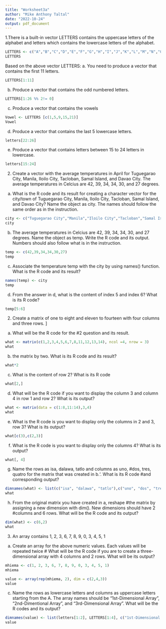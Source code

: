 ---
title: "Worksheet3a"
author: "Mike Anthony Taltal"
date: "2022-10-24"
output: pdf_document
---
1.There is a built-in vector LETTERS contains the uppercase letters of the alphabet
and letters which contains the lowercase letters of the alphabet.

```{r , include=TRUE}
LETTERS <- c("A","B","C","D","E","F","G","H","I","J","K","L","M","N","O","P","Q","R","S","T","U","V","W","X","Y","Z")
LETTERS
```
Based on the above vector LETTERS:
a. You need to produce a vector that contains the first 11 letters.

```{r, include=TRUE}
LETTERS[1:11]
```
b. Produce a vector that contains the odd numbered letters.
```{r, include=TRUE}
LETTERS[1:26 %% 2!= 0]
```
c. Produce a vector that contains the vowels
```{r, include=TRUE}
Vowel <- LETTERS [c(1,5,9,15,21)]
Vowel
```
d. Produce a vector that contains the last 5 lowercase letters.

```{r, include=TRUE}
letters[22:26]
```
e. Produce a vector that contains letters between 15 to 24 letters in lowercase.
```{r, include=TRUE}
letters[15:24]
```
2. Create a vector with the average temperatures in April for Tuguegarao City, Manila,
Iloilo City, Tacloban, Samal Island, and Davao City. The average temperatures in
Celcius are 42, 39, 34, 34, 30, and 27 degrees.


a. What is the R code and its result for creating a character vector for the city/town of
Tuguegarao City, Manila, Iloilo City, Tacloban, Samal Island, and Davao City? Name the
object as city. The names should follow the same order as in the instruction.
```{r, include=TRUE}
city <- c("Tuguegarao City","Manila","Iloilo City","Tacloban","Samal Island","Davao City")
city
```
b. The average temperatures in Celcius are 42, 39, 34, 34, 30, and 27 degrees.
Name the object as temp. Write the R code and its output. Numbers should also follow what
is in the instruction.
```{r, include=TRUE}
temp <- c(42,39,34,34,30,27)
temp
```
c. Associate the temperature temp with the city by using names() function. What is
the R code and its result?
```{r, include=TRUE}
names(temp) <- city
temp
```
d. From the answer in d, what is the content of index 5 and index 6? What is its R code?
```{r, include=TRUE}
temp[5:6] 
```


2. Create a matrix of one to eight and eleven to fourteen with four columns 
and three rows. ]

a. What will be the R code for the #2 question and its result.

```{r, include=TRUE}
what <- matrix(c(1,2,3,4,5,6,7,8,11,12,13,14), ncol =4, nrow = 3) 
what
```
b. the matrix by two. What is its R code and its result?
```{r, include=TRUE}
what*2 
```
c. What is the content of row 2? What is its R code
```{r, include=TRUE}
what[2,]
```

d. What will be the R code if you want to display the 
column 3 and column 4 in row 1 and row 2? What is its output?
```{r, include=TRUE}
what <- matrix(data = c(1:8,11:14),3,4)
what
```
e. What is the R code is you want to display only the columns 
in 2 and 3, row 3? What is its output?
```{r, include=TRUE}
what[c(3),c(2,3)]
```
f. What is the R code is you want to display only the columns 4? What is its output?
```{r, include=TRUE}
what[, 4]
```
g. Name the rows as isa, dalawa, tatlo and columns as uno, #dos, tres, quatro
for the matrix that was created in b.‘. What is its R code #and corresponding output?
```{r, include=TRUE}
dimnames(what) <- list(c("isa", "dalawa", "tatlo"),c("uno", "dos", "tres", "quatro"))
what
```
h. From the original matrix you have created in a, reshape #the matrix by assigning a 
new dimension with dim(). New dimensions should have 2 #columns and 6 rows. 
What will be the R code and its output?
```{r, include=TRUE}
dim(what) <- c(6,2)
what
```
3. An array contains 1, 2, 3, 6, 7, 8, 9, 0, 3, 4, 5, 1
a. Create an array for the above numeric values. 
Each values will be repeated twice # What will be the R
code if you are to create a three-dimensional array with
4 columns and 2 rows. What will be its output?

```{r, include=TRUE}
mhiema <- c(1, 2, 3, 6, 7, 8, 9, 0, 3, 4, 5, 1)
mhiema

value <- array(rep(mhiema, 2), dim = c(2,4,3))
value

```
c. Name the rows as lowercase letters and columns as uppercase letters starting from
the A. The array names should be “1st-Dimensional Array”, “2nd-Dimentional Array”, and
“3rd-Dimensional Array”. What will be the R codes and its output?

```{r, include=TRUE}
dimnames(value) <- list(letters[1:2], LETTERS[1:4], c("1st-Dimensional Array", "2nd-Dimentional Array", "3rd-Dimensional Array"))
value
```


